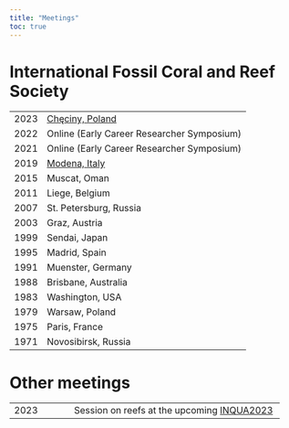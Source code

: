 ```yaml
---
title: "Meetings"
toc: true
---
```


# International Fossil Coral and Reef Society

|      |                                                            |
|------|------------------------------------------------------------|
| 2023 | [Chęciny, Poland](https://fossilcoralreefs.com)            |
| 2022 | Online (Early Career Researcher Symposium)                 |
| 2021 | Online (Early Career Researcher Symposium)                 |
| 2019 | [Modena, Italy](https://www.13thfossilcnidaria.unimore.it) |
| 2015 | Muscat, Oman                                               |
| 2011 | Liege, Belgium                                             |
| 2007 | St. Petersburg, Russia                                     |
| 2003 | Graz, Austria                                              |
| 1999 | Sendai, Japan                                              |
| 1995 | Madrid, Spain                                              |
| 1991 | Muenster, Germany                                          |
| 1988 | Brisbane, Australia                                        |
| 1983 | Washington, USA                                            |
| 1979 | Warsaw, Poland                                             |
| 1975 | Paris, France                                              |
| 1971 | Novosibirsk, Russia                                        |

# Other meetings

|      |                                                                         |
|----------------|--------------------------------------------------------|
| 2023 | Session on reefs at the upcoming [INQUA2023](https://inquaroma2023.org) |
